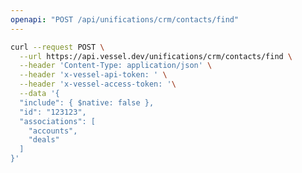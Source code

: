 ```yaml
---
openapi: "POST /api/unifications/crm/contacts/find"
---
```


<RequestExample>

```bash Request
curl --request POST \
  --url https://api.vessel.dev/unifications/crm/contacts/find \
  --header 'Content-Type: application/json' \
  --header 'x-vessel-api-token: ' \
  --header 'x-vessel-access-token: '\
  --data '{
  "include": { $native: false },
  "id": "123123",
  "associations": [
    "accounts",
    "deals"
  ]
}'
```

</RequestExample>


